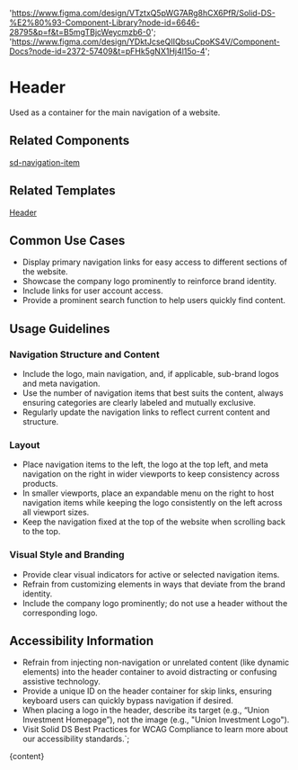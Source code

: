 

  'https://www.figma.com/design/VTztxQ5pWG7ARg8hCX6PfR/Solid-DS-%E2%80%93-Component-Library?node-id=6646-28795&p=f&t=B5mgTBjcWeycmzb6-0';
  'https://www.figma.com/design/YDktJcseQIIQbsuCpoKS4V/Component-Docs?node-id=2372-57409&t=pFHk5gNX1Hj4l15o-4';

# Header

Used as a container for the main navigation of a website.

<DefaultStory />

<DocumentationLinks storybookLink="${storybookLink}" figmaLibrary="${figmaLibrary}" figmaDocs="${figmaDocs}" />

## Related Components

[sd-navigation-item](?path=/docs/components-sd-navigation-item--docs)

## Related Templates

[Header](?path=/docs/templates-header--docs)

## Common Use Cases

- Display primary navigation links for easy access to different sections of the website.
- Showcase the company logo prominently to reinforce brand identity.
- Include links for user account access.
- Provide a prominent search function to help users quickly find content.

## Usage Guidelines

### Navigation Structure and Content

- Include the logo, main navigation, and, if applicable, sub-brand logos and meta navigation.
- Use the number of navigation items that best suits the content, always ensuring categories are clearly labeled and mutually exclusive.
- Regularly update the navigation links to reflect current content and structure.

### Layout

- Place navigation items to the left, the logo at the top left, and meta navigation on the right in wider viewports to keep consistency across products.
- In smaller viewports, place an expandable menu on the right to host navigation items while keeping the logo consistently on the left across all viewport sizes.
- Keep the navigation fixed at the top of the website when scrolling back to the top.

### Visual Style and Branding

- Provide clear visual indicators for active or selected navigation items.
- Refrain from customizing elements in ways that deviate from the brand identity.
- Include the company logo prominently; do not use a header without the corresponding logo.

## Accessibility Information

- Refrain from injecting non-navigation or unrelated content (like dynamic elements) into the header container to avoid distracting or confusing assistive technology.
- Provide a unique ID on the header container for skip links, ensuring keyboard users can quickly bypass navigation if desired.
- When placing a logo in the header, describe its target (e.g., “Union Investment Homepage”), not the image (e.g., "Union Investment Logo").
- Visit <sd-link href="https://www.figma.com/design/YDktJcseQIIQbsuCpoKS4V/Component-Docs?node-id=10708-5011&t=Z1FxSGWkmXG5r5sw-4" target="_blank">Solid DS Best Practices for WCAG Compliance</sd-link> to learn more about our accessibility standards.`;

<Meta title="Components/sd-header/Overview" />

<OverviewFormatter story={HeaderStories.Default}>{content}</OverviewFormatter>
